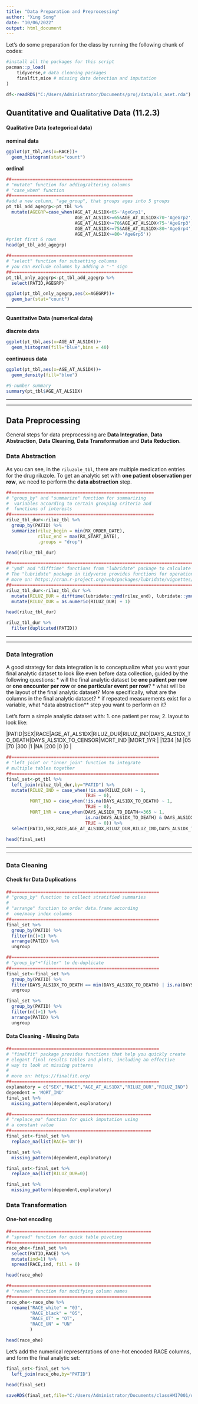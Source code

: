 ```yaml
---
title: "Data Preparation and Preprocessing"
author: "Xing Song"
date: "10/06/2022"
output: html_document
---
```


Let's do some preparation for the class by running the following chunk of codes:

```r
#install all the packages for this script
pacman::p_load(
    tidyverse,# data cleaning packages
    finalfit,mice # missing data detection and imputation
)
```

```r
df<-readRDS("C:/Users/Administrator/Documents/proj/data/als_aset.rda")
```

## Quantitative and Qualitative Data (11.2.3)

#### Qualitative Data (categorical data)

**nominal data**

```r
ggplot(pt_tbl,aes(x=RACE))+
  geom_histogram(stat="count")
```

**ordinal**

```r
##==============================================
# "mutate" function for adding/altering columns
# "case_when" function
##==============================================
#add a new column, "age_group", that groups ages into 5 groups
pt_tbl_add_agegrp<-pt_tbl %>%
  mutate(AGEGRP=case_when(AGE_AT_ALS1DX<65~'AgeGrp1',
                          AGE_AT_ALS1DX>=65&AGE_AT_ALS1DX<70~'AgeGrp2',
                          AGE_AT_ALS1DX>=70&AGE_AT_ALS1DX<75~'AgeGrp3',
                          AGE_AT_ALS1DX>=75&AGE_AT_ALS1DX<80~'AgeGrp4',
                          AGE_AT_ALS1DX>=80~'AgeGrp5'))
#print first 6 rows
head(pt_tbl_add_agegrp)
```

```r
##==============================================
# "select" function for subsetting columns
# you can exclude columns by adding a "-" sign
##==============================================
pt_tbl_only_agegrp<-pt_tbl_add_agegrp %>%
  select(PATID,AGEGRP)

ggplot(pt_tbl_only_agegrp,aes(x=AGEGRP))+
  geom_bar(stat="count")
```

**********************************                     

#### Quantitative Data (numerical data)

**discrete data**

```r
ggplot(pt_tbl,aes(x=AGE_AT_ALS1DX))+
  geom_histogram(fill="blue",bins = 40)
```

**continuous data**

```r
ggplot(pt_tbl,aes(x=AGE_AT_ALS1DX))+
  geom_density(fill="blue")

#5-number summary
summary(pt_tbl$AGE_AT_ALS1DX)
```

**************************************************************************************************
**************************************************************************************************

## Data Preprocessing

General steps for data preprocessing are **Data Integration**, **Data Abstraction**, **Data Cleaning**, **Data Transformation** and **Data Reduction**. 

### Data Abstraction
As you can see, in the `riluzole_tbl`, there are multiple medication entries for the drug riluzole. To get an analytic set with **one patient observation per row**, we need to perform the **data abstraction** step.

```r
##======================================================
# "group_by" and "summarize" function for summarizing 
#  variables according to certain grouping criteria and
#  functions of interests
##======================================================
riluz_tbl_dur<-riluz_tbl %>%
  group_by(PATID) %>%
  summarize(riluz_begin = min(RX_ORDER_DATE),
            riluz_end = max(RX_START_DATE),
            .groups = "drop")

head(riluz_tbl_dur)
```


```r
##=========================================================================================
# "ymd" and "difftime" functions from "lubridate" package to calculate date difference
# The "lubridate" package in tidyverse provides functions for operations on dates and times
# more on: https://cran.r-project.org/web/packages/lubridate/vignettes/lubridate.html
##=======================================================================================
riluz_tbl_dur<-riluz_tbl_dur %>%
  mutate(RILUZ_DUR = difftime(lubridate::ymd(riluz_end), lubridate::ymd(riluz_begin), units = "days")) %>%
  mutate(RILUZ_DUR = as.numeric(RILUZ_DUR) + 1)

head(riluz_tbl_dur)

riluz_tbl_dur %>%
  filter(duplicated(PATID))
```


**************************************************************************************************
**************************************************************************************************

### Data Integration

A good strategy for data integration is to conceptualize what you want your final analytic dataset to look like even before data collection, guided by the following questions:
* will the final analytic dataset be **one patient per row** or **one encounter per row** or **one particular event per row**?
* what will be the layout of the final analytic dataset? More specifically, what are the columns in the final analytic dataset? 
* if repeated measurements exist for a variable, what *data abstraction** step you want to perform on it? 

Let's form a simple analytic dataset with: 
1. one patient per row;
2. layout to look like: 

|PATID|SEX|RACE|AGE_AT_ALS1DX|RILUZ_DUR|RILUZ_IND|DAYS_ALS1DX_TO_DEATH|DAYS_ALS1DX_TO_CENSOR|MORT_IND |MORT_1YR |
|1234 |M  |05  |70           |300      |1        |NA                  |200                  |0        |0        |

```r
##========================================================
# "left_join" or "inner_join" function to integrate
# multiple tables together
##========================================================
final_set<-pt_tbl %>%
  left_join(riluz_tbl_dur,by="PATID") %>%
  mutate(RILUZ_IND = case_when(!is.na(RILUZ_DUR) ~ 1,
                              TRUE ~ 0),
         MORT_IND = case_when(!is.na(DAYS_ALS1DX_TO_DEATH) ~ 1,
                              TRUE ~ 0),
         MORT_1YR = case_when(DAYS_ALS1DX_TO_DEATH<=365 ~ 1,
                              is.na(DAYS_ALS1DX_TO_DEATH) & DAYS_ALS1DX_TO_CENSOR<=365 ~ NA_real_,
                              TRUE ~ 0)) %>%
  select(PATID,SEX,RACE,AGE_AT_ALS1DX,RILUZ_DUR,RILUZ_IND,DAYS_ALS1DX_TO_DEATH,DAYS_ALS1DX_TO_CENSOR,MORT_IND, MORT_1YR)

head(final_set)
```


**************************************************************************************************
**************************************************************************************************

### Data Cleaning 

#### Check for Data Duplications

```r
##========================================================
# "group_by" function to collect stratified summaries
#
# "arrange" function to order data.frame according 
#  one/many index columns
##========================================================
final_set %>%
  group_by(PATID) %>% 
  filter(n()>1) %>%
  arrange(PATID) %>%
  ungroup
```



```r
##========================================================
# "group_by"+"filter" to de-duplicate
##========================================================
final_set<-final_set %>%
  group_by(PATID) %>%
  filter(DAYS_ALS1DX_TO_DEATH == min(DAYS_ALS1DX_TO_DEATH) | is.na(DAYS_ALS1DX_TO_DEATH)) %>%
  ungroup

final_set %>%
  group_by(PATID) %>% 
  filter(n()>1) %>%
  arrange(PATID) %>%
  ungroup
```



#### Data Cleaning - Missing Data 

```r
##========================================================
# "finalfit" package provides functions that help you quickly create 
# elegant final results tables and plots, including an effective
# way to look at missing patterns
# 
# more on: https://finalfit.org/
##======================================================== 
explanatory = c("SEX","RACE","AGE_AT_ALS1DX","RILUZ_DUR","RILUZ_IND")
dependent = 'MORT_IND'
final_set %>%
  missing_pattern(dependent,explanatory)
```


```r
##=====================================================
# "replace_na" function for quick imputation using
# a constant value
##=====================================================
final_set<-final_set %>%
  replace_na(list(RACE='UN'))

final_set %>%
  missing_pattern(dependent,explanatory)
```


```r
final_set<-final_set %>%
  replace_na(list(RILUZ_DUR=0))

final_set %>%
  missing_pattern(dependent,explanatory)
```



### Data Transformation

#### One-hot encoding 
```r
##=====================================================
# "spread" function for quick table pivoting
##=====================================================
race_ohe<-final_set %>% 
  select(PATID,RACE) %>%
  mutate(ind=1) %>%
  spread(RACE,ind, fill = 0)

head(race_ohe)
```

```r
##=====================================================
# "rename" function for modifying column names
##=====================================================
race_ohe<-race_ohe %>%
  rename("RACE_white" = "03",
         "RACE_black" = "05",
         "RACE_OT" = "OT",
         "RACE_UN" = "UN"
         )

head(race_ohe)
```

Let's add the numerical representations of one-hot encoded RACE columns, and form the final analytic set:

```r
final_set<-final_set %>%
  left_join(race_ohe,by="PATID")

head(final_set)
```


```r
saveRDS(final_set,file="C:/Users/Administrator/Documents/classHMI7001/data/final_set.rda")
```
